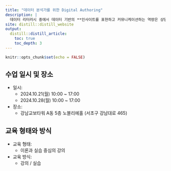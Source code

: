 ```yaml
---
title: "데이터 분석가를 위한 Digital Authoring"
description: |
  데이터 리터러시 중에서 데이터 기반의 **인사이트를 표현하고 커뮤니케이션하는 역량은 상당히 중요**합니다. 이를 위한 **디지털 매체를 통한 소통 능력의 제고**를 위해서 **지식 경험을 내재화하는 웹 사이트** / **독립형 대시보드** / **프리젠테이션을 위한 웹 슬라이드** / **팬시한 정형 보고서**를 만드는 **Digital Authoring를 학습**합니다.
site: distill::distill_website
output:
  distill::distill_article:
    toc: true
    toc_depth: 3  
---
```


```r
knitr::opts_chunk$set(echo = FALSE)
```


## 수업 일시 및 장소

-   일시:
    -   2024.10.21(월) 10:00 \~ 17:00
    -   2024.10.28(월) 10:00 \~ 17:00
-   장소:
    -   강남교보타워 A동 5층 노블리에홀 (서초구 강남대로 465)

## 교육 형태와 방식

-   교육 형태:
    -   이론과 실습 중심의 강의
-   교육 방식:
    -   강의 / 실습


